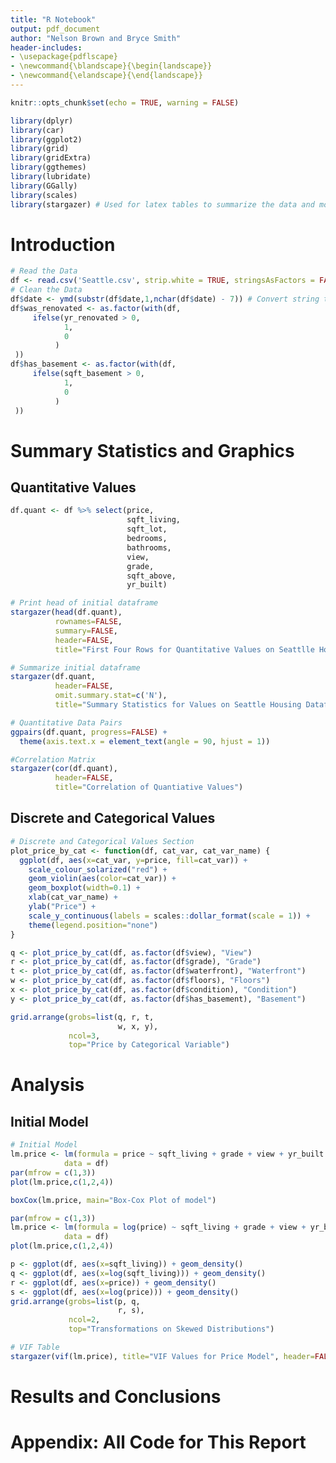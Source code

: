 ```yaml
---
title: "R Notebook"
output: pdf_document
author: "Nelson Brown and Bryce Smith"
header-includes:
- \usepackage{pdflscape}
- \newcommand{\blandscape}{\begin{landscape}}
- \newcommand{\elandscape}{\end{landscape}}
---
```

```r
knitr::opts_chunk$set(echo = TRUE, warning = FALSE)
```

```r
library(dplyr)
library(car)
library(ggplot2)
library(grid)
library(gridExtra)
library(ggthemes)
library(lubridate)
library(GGally)
library(scales)
library(stargazer) # Used for latex tables to summarize the data and models
```

# Introduction

```r

# Read the Data
df <- read.csv('Seattle.csv', strip.white = TRUE, stringsAsFactors = FALSE)
# Clean the Data
df$date <- ymd(substr(df$date,1,nchar(df$date) - 7)) # Convert string to date object
df$was_renovated <- as.factor(with(df, 
     ifelse(yr_renovated > 0, 
            1, 
            0
          )
 ))
df$has_basement <- as.factor(with(df, 
     ifelse(sqft_basement > 0, 
            1, 
            0
          )
 ))
```

# Summary Statistics and Graphics

## Quantitative Values

```r
df.quant <- df %>% select(price,
                          sqft_living,
                          sqft_lot,
                          bedrooms,
                          bathrooms,
                          view,
                          grade,
                          sqft_above,
                          yr_built)
```

```r

# Print head of initial dataframe
stargazer(head(df.quant), 
          rownames=FALSE, 
          summary=FALSE, 
          header=FALSE, 
          title="First Four Rows for Quantitative Values on Seattlle Housing Dataframe")
```

```r

# Summarize initial dataframe
stargazer(df.quant,
          header=FALSE,
          omit.summary.stat=c('N'),
          title="Summary Statistics for Values on Seattle Housing Dataframe")
```

```r

# Quantitative Data Pairs
ggpairs(df.quant, progress=FALSE) +
  theme(axis.text.x = element_text(angle = 90, hjust = 1))
```

```r

#Correlation Matrix
stargazer(cor(df.quant),
          header=FALSE,
          title="Correlation of Quantiative Values")
```

## Discrete and Categorical Values

```r

# Discrete and Categorical Values Section
plot_price_by_cat <- function(df, cat_var, cat_var_name) {
  ggplot(df, aes(x=cat_var, y=price, fill=cat_var)) +
    scale_colour_solarized("red") +
    geom_violin(aes(color=cat_var)) +
    geom_boxplot(width=0.1) +
    xlab(cat_var_name) +
    ylab("Price") +
    scale_y_continuous(labels = scales::dollar_format(scale = 1)) +
    theme(legend.position="none")
}

q <- plot_price_by_cat(df, as.factor(df$view), "View")
r <- plot_price_by_cat(df, as.factor(df$grade), "Grade")
t <- plot_price_by_cat(df, as.factor(df$waterfront), "Waterfront")
w <- plot_price_by_cat(df, as.factor(df$floors), "Floors")
x <- plot_price_by_cat(df, as.factor(df$condition), "Condition")
y <- plot_price_by_cat(df, as.factor(df$has_basement), "Basement")

grid.arrange(grobs=list(q, r, t, 
                        w, x, y),
             ncol=3,
             top="Price by Categorical Variable") 
```


# Analysis

## Initial Model

```r

# Initial Model
lm.price <- lm(formula = price ~ sqft_living + grade + view + yr_built + has_basement, 
            data = df)
par(mfrow = c(1,3))
plot(lm.price,c(1,2,4))
```


```r
boxCox(lm.price, main="Box-Cox Plot of model")
```

```r
par(mfrow = c(1,3))
lm.price <- lm(formula = log(price) ~ sqft_living + grade + view + yr_built + has_basement, 
            data = df)
plot(lm.price,c(1,2,4))
```


```r
p <- ggplot(df, aes(x=sqft_living)) + geom_density()
q <- ggplot(df, aes(x=log(sqft_living))) + geom_density()
r <- ggplot(df, aes(x=price)) + geom_density()
s <- ggplot(df, aes(x=log(price))) + geom_density()
grid.arrange(grobs=list(p, q,
                        r, s),
             ncol=2,
             top="Transformations on Skewed Distributions") 
```


```r
# VIF Table
stargazer(vif(lm.price), title="VIF Values for Price Model", header=FALSE)
```

# Results and Conclusions



\newpage

# Appendix: All Code for This Report

```r
```